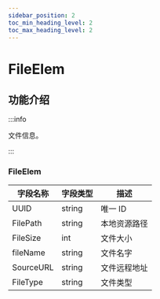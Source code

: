 ```yaml
---
sidebar_position: 2
toc_min_heading_level: 2
toc_max_heading_level: 2
---
```


# FileElem

## 功能介绍

:::info

文件信息。

:::

### FileElem

| 字段名称  | 字段类型 | 描述         |
| --------- | -------- | ------------ |
| UUID      | string   | 唯一 ID      |
| FilePath  | string   | 本地资源路径 |
| FileSize  | int      | 文件大小         |
| fileName  | string   | 文件名字     |
| SourceURL | string   | 文件远程地址     |
| FileType  | string   | 文件类型|
